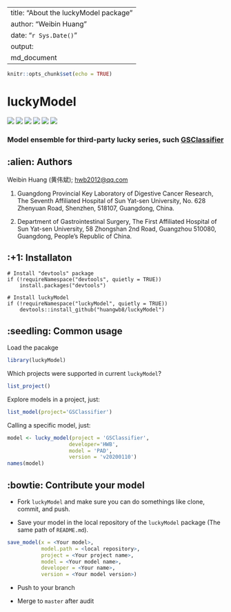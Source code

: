 
---
title: "About the luckyModel package"
author: "Weibin Huang"
date: "`r Sys.Date()`"
output:
  md_document
---

```r
knitr::opts_chunk$set(echo = TRUE)
```

# luckyModel

<p align="left">
<a href=""><img src="https://img.shields.io/github/r-package/v/huangwb8/luckyModel"></a>
<a href="https://github.com/huangwb8/luckyModel/blob/master/license.txt"><img src="https://img.shields.io/badge/license-MIT-green"></a>
<a href=""><img src="https://img.shields.io/badge/platform-windows%20%7C%20linux-lightgrey"></a>
<a href=""><img src="https://img.shields.io/github/commit-activity/m/huangwb8/luckyModel"></a>
<a href=""><img src="https://img.shields.io/github/stars/huangwb8/luckyModel?style=social"></a>
<a href="https://github.com/huangwb8/luckyModel/issues"><img src="https://img.shields.io/github/issues-raw/huangwb8/luckyModel"></a>
</p>

###  Model ensemble for third-party lucky series, such [**GSClassifier**](https://github.com/huangwb8/GSClassifier)

## :alien: Authors

Weibin Huang (黄伟斌);  <hwb2012@qq.com>

1. Guangdong Provincial Key Laboratory of Digestive Cancer Research, The Seventh Affiliated Hospital of Sun Yat-sen University, No. 628 Zhenyuan Road, Shenzhen, 518107, Guangdong, China.

2. Department of Gastrointestinal Surgery, The First Affiliated Hospital of Sun Yat-sen University, 58 Zhongshan 2nd Road, Guangzhou 510080, Guangdong, People’s Republic of China.

## :+1: Installaton

```
# Install "devtools" package
if (!requireNamespace("devtools", quietly = TRUE))
    install.packages("devtools")
    
# Install luckyModel
if (!requireNamespace("luckyModel", quietly = TRUE))
    devtools::install_github("huangwb8/luckyModel")
```

## :seedling: Common usage

Load the pacakge
```r
library(luckyModel)

```


Which projects were supported in current `luckyModel`?

```r
list_project()
```

Explore models in a project, just:

```R
list_model(project='GSClassifier')
```

Calling a specific model, just:

```r
model <- lucky_model(project = 'GSClassifier',
                    developer='HWB',
                    model = 'PAD',
                    version = 'v20200110')
names(model)
```

## :bowtie: Contribute your model

+ Fork `luckyModel` and make sure you can do somethings like clone, commit, and push.

+ Save your model in the local repository of the `luckyModel` package (The same path of `README.md`).

```r
save_model(x = <Your model>,
           model.path = <local repository>,
           project = <Your project name>,
           model = <Your model name>,
           developer = <Your name>,
           version = <Your model version>)
```

+ Push to your branch

+ Merge to `master` after audit


